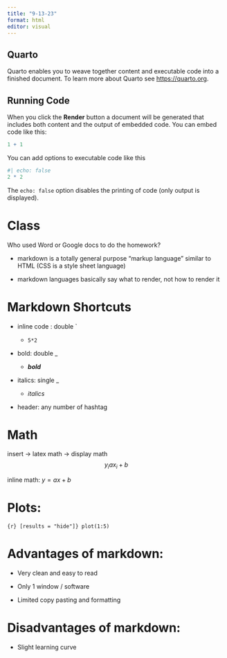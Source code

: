 ```yaml
---
title: "9-13-23"
format: html
editor: visual
---
```


## Quarto

Quarto enables you to weave together content and executable code into a finished document. To learn more about Quarto see <https://quarto.org>.

## Running Code

When you click the **Render** button a document will be generated that includes both content and the output of embedded code. You can embed code like this:

```r
1 + 1
```

You can add options to executable code like this

```r
#| echo: false
2 * 2
```

The `echo: false` option disables the printing of code (only output is displayed).

# **Class**

Who used Word or Google docs to do the homework?

-   markdown is a totally general purpose "markup language" similar to HTML (CSS is a style sheet language)

-   markdown languages basically say what to render, not how to render it

# **Markdown Shortcuts**

-   inline code : double \`

    -   `5*2`

-   bold: double \_

    -   ***bold***

-   italics: single \_

    -   *italics*

-   header: any number of hashtag

# Math

insert -\> latex math -\> display math $$
y_i a x _i + b
$$

inline math: $y = ax+b$

# Plots:

```{r} [results = "hide"]}
plot(1:5)
```

# Advantages of markdown:

-   Very clean and easy to read

-   Only 1 window / software

-   Limited copy pasting and formatting

# Disadvantages of markdown:

-   Slight learning curve
